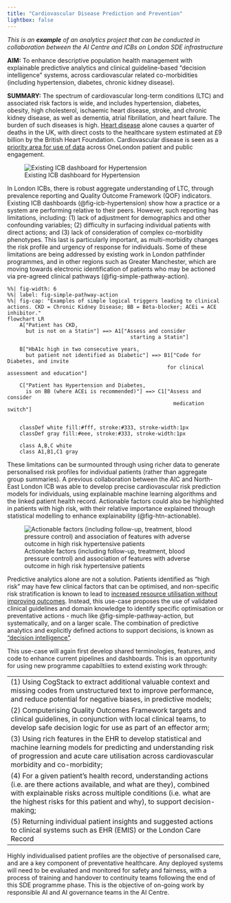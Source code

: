 ```yaml
---
title: "Cardiovascular Disease Prediction and Prevention" 
lightbox: false
---
```


_This is an **example** of an analytics project that can be conducted in collaboration between the AI Centre and ICBs on London SDE infrastructure_

**AIM:** To enhance descriptive population health management with explainable predictive analytics and clinical guideline-based "decision intelligence" systems, across cardiovascular related co-morbidities (including hypertension, diabetes, chronic kidney disease).  

**SUMMARY:** The spectrum of cardiovascular long-term conditions (LTC) and associated risk factors is wide, and includes hypertension, diabetes, obesity, high cholesterol, ischaemic heart disease, stroke, and chronic kidney disease, as well as dementia, atrial fibrillation, and heart failure. The burden of such diseases is high. [Heart disease](https://cks.nice.org.uk/topics/cvd-risk-assessment-management/background-information/burden-of-cvd/) alone causes a quarter of deaths in the UK, with direct costs to the healthcare system estimated at £9 billion by the British Heart Foundation. Cardiovascular disease is seen as a [priority area for use of data](https://imperialcollegehealthpartners.com/portfolio/onelondon/) across OneLondon patient and public engagement.

![Existing ICB dashboard for Hypertension](../media/example_dashboard.jpg){width=60%, #fig-icb-hypertension}

In London ICBs, there is robust aggregate understanding of LTC, through prevalence reporting and Quality Outcome Framework (QOF) indicators. Existing ICB dashboards (@fig-icb-hypertension) show how a practice or a system are performing relative to their peers. However, such reporting has limitations, including: (1) lack of adjustment for demographics and other confounding variables; (2) difficulty in surfacing individual patients with direct actions; and (3) lack of consideration of complex co-morbidity phenotypes. This last is particularly important, as multi-morbidity changes the risk profile and urgency of response for individuals. Some of these limitations are being addressed by existing work in London pathfinder programmes, and in other regions such as Greater Manchester, which are moving towards electronic identification of patients who may be actioned via pre-agreed clinical pathways (@fig-simple-pathway-action).

```mermaid
%%| fig-width: 6
%%| label: fig-simple-pathway-action
%%| fig-cap: "Examples of simple logical triggers leading to clinical actions. CKD = Chronic Kidney Disease; BB = Beta-blocker; ACEi = ACE inhibitor."
flowchart LR
    A["Patient has CKD, 
      but is not on a Statin"] ==> A1["Assess and consider 
                                        starting a Statin"]

    B["HbA1c high in two consecutive years,
      but patient not identified as Diabetic"] ==> B1["Code for Diabetes, and invite
                                                    for clinical assessment and education"]

    C["Patient has Hypertension and Diabetes, 
      is on BB (where ACEi is recommended)"] ==> C1["Assess and consider 
                                                      medication switch"]


    classDef white fill:#fff, stroke:#333, stroke-width:1px
    classDef gray fill:#eee, stroke:#333, stroke-width:1px

    class A,B,C white
    class A1,B1,C1 gray
```

These limitations can be surmounted through using richer data to generate personalised risk profiles for individual patients (rather than aggregate group summaries). A previous collaboration between the AIC and North-East London ICB was able to develop precise cardiovascular risk prediction models for individuals, using explainable machine learning algorithms and the linked patient health record. Actionable factors could also be highlighted in patients with high risk, with their relative importance explained through statistical modelling to enhance explainability (@fig-htn-actionable).

![Actionable factors (including follow-up, treatment, blood pressure control) and association of features with adverse outcome in high risk hypertensive patients](../media/htn_actionable.jpg){width=60%, #fig-htn-actionable}

Predictive analytics alone are not a solution. Patients identified as "high risk" may have few clinical factors that can be optimised, and non-specific risk stratification is known to lead to [increased resource utilisation without improving outcomes](https://bmjopen.bmj.com/content/9/6/e026470). Instead, this use-case proposes the use of validated clinical guidelines and domain knowledge to identify specific optimisation or preventative actions - much like @fig-simple-pathway-action, but systematically, and on a larger scale. The combination of predictive analytics and explicitly defined actions to support decisions, is known as ["decision intelligence"](https://www.gartner.com/en/information-technology/glossary/decision-intelligence).

This use-case will again first develop shared terminologies, features, and code to enhance current pipelines and dashboards. This is an opportunity for using new programme capabiltiies to extend existing work through:

|                                                                                                                                     |
| ----------------------------------------------------------------------------------------------------------------------------------- |
|(1) Using CogStack to extract additional valuable context and missing codes from unstructured text to improve performance, and reduce potential for negative biases, in predictive models;|
|(2) Computerising Quality Outcomes Framework targets and clinical guidelines, in conjunction with local clinical teams, to develop safe decision logic for use as part of an effector arm;|
|(3) Using rich features in the EHR to develop statistical and machine learning models for predicting and understanding risk of progression and acute care utilisation across cardiovascular morbidity and co-morbidity;|
|(4) For a given patient's health record, understanding actions (i.e. are there actions available, and what are they), combined with explainable risks across multiple conditions (i.e. what are the highest risks for this patient and why), to support decision-making;|
|(5) Returning individual patient insights and suggested actions to clinical systems such as EHR (EMIS) or the London Care Record |

Highly individualised patient profiles are the objective of personalised care, and are a key component of preventative healthcare. Any deployed systems will need to be evaluated and monitored for safety and fairness, with a process of training and handover to continuity teams following the end of this SDE programme phase. This is the objective of on-going work by responsible AI and AI governance teams in the AI Centre.
